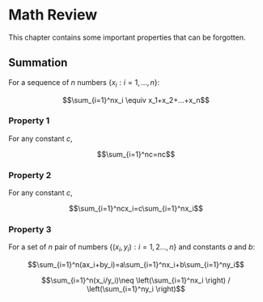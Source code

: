 # Math Review

This chapter contains some important properties that can be forgotten.


## Summation {-}

For a sequence of $n$ numbers $\left\{x_i:i=1,...,n\right\}$:

$$\sum_{i=1}^nx_i \equiv x_1+x_2+...+x_n$$

### Property 1 {-}

For any constant $c$,

$$\sum_{i=1}^nc=nc$$

### Property 2 {-}

For any constant $c$,

$$\sum_{i=1}^ncx_i=c\sum_{i=1}^nx_i$$

### Property 3 {-}

For a set of $n$ pair of numbers $\left\{(x_i,y_i):i=1,2...,n\right\}$ and constants $a$ and $b$:

$$\sum_{i=1}^n(ax_i+by_i)=a\sum_{i=1}^nx_i+b\sum_{i=1}^ny_i$$

$$\sum_{i=1}^n(x_i/y_i)\neq \left(\sum_{i=1}^nx_i \right) / \left(\sum_{i=1}^ny_i \right)$$


